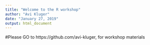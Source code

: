```yaml
---
title: "Welcome to the R workshop"
author: "Avi Kluger"
date: "January 27, 2019"
output: html_document
---
```

#Please GO to https://github.com/avi-kluger, for workshop materials